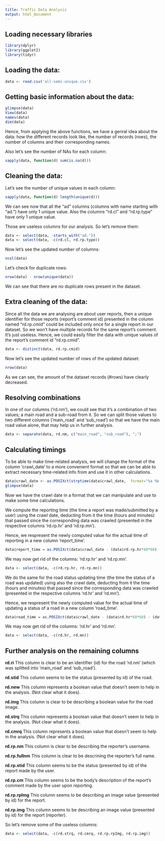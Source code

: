 ```yaml
---
title: Traffic Data Analysis
output: html_document
---
```


## Loading necessary libraries

```r
library(dplyr)
library(ggplot2)
library(tidyr)
```
## Loading the data:

```r
data <- read.csv('all-semi-unique.csv')
```

## Getting basic information about the data:

```r
glimpse(data)
View(data)
names(data)
dim(data)
```

Hence, from applying the above functions, we have a genral idea about the data: how the different records look like, the number of records (rows), the number of columns and their corresponding names.

Also let's see the number of NAs for each column:

```r
sapply(data, function(d) sum(is.na(d)))
```

## Cleaning the data:

Let's see the number of unique values in each column:

```r
sapply(data, function(d) length(unique(d)))
```

We can see now that all the "ad" columns (columns with name starting with "ad.") have only 1 unique value. Also the columns "rd.cl" and "rd.rp.type" have only 1 unique value.

Those are useless columns for our analysis. So let's remove them:

```r
data <- select(data, -starts_with("ad."))
data <- select(data, -c(rd.cl, rd.rp.type))
```

Now let's see the updated number of columns:

```r
ncol(data)
```

Let's check for duplicate rows:

```r
nrow(data) - nrow(unique(data))
```

We can see that there are no duplicate rows present in the dataset.

## Extra cleaning of the data:

Since all the data we are analysing are about user reports, then a unique identifier for those reports (report's comment id) presented in the column named "rd.rp.cmid" could be included only once for a single report in our dataset. So we won't have multiple records for the same report's comment. It's just useless. Hence, we could easily filter the data with unique values of the report's comment id "rd.rp.cmid".

```r
data <- distinct(data, rd.rp.cmid)
```

Now let's see the updated number of rows of the updated dataset:

```r
nrow(data)
```

As we can see, the amount of the dataset records (#rows) have clearly decreased.

## Resolving combinations

In one of our columns ('rd.nm'), we could see that it's a combination of two values; a main road and a sub-road from it. So we can split those values to two different columns ('main_road' and 'sub_road') so that we have the main road value alone, that may help us in further analysis.

```r
data <- separate(data, rd.nm, c("main_road", "sub_road"), ";")
```

## Calculating timings

To be able to make time-related analysis, we will change the format of the column 'crawl_date' to a more convenient format so that we can be able to extract necessary time-related info from and use it in other calculations.

```r
data$crawl_date <- as.POSIXct(strptime(data$crawl_date,  format="%a %b %d %H:%M:%S UTC %Y", tz="UTC"))
glimpse(data)
```

Now we have the crawl date in a format that we can manipulate and use to make some time calculations.

We compute the reporting time (the time a report was made/submitted by a user) using the crawl date, deducting from it the time (hours and minutes) that passed since the corresponding data was crawled (presented in the respective columns 'rd.rp.hr' and 'rd.rp.mn').

Hence, we respresent the newly computed value for the actual time of reporting in a new column 'report_time'.

```r
data$report_time = as.POSIXct(data$crawl_date - (data$rd.rp.hr*60*60) - (data$rd.rp.mn*60))
```

We may now get rid of the columns: 'rd.rp.hr' and 'rd.rp.mn'.

```r
data <- select(data, -c(rd.rp.hr, rd.rp.mn))
```

We do the same for the road status updating time (the time the status of a road was updated) using also the crawl date, deducting from it the time (hours and minutes) that passed since the corresponding data was crawled (presented in the respective columns 'rd.hr' and 'rd.mn').

Hence, we respresent the newly computed value for the actual time of updating a status of a road in a new column 'road_time'.

```r
data$road_time = as.POSIXct(data$crawl_date - (data$rd.hr*60*60) - (data$rd.mn*60))
```

We may now get rid of the columns: 'rd.hr' and 'rd.mn'.

```r
data <- select(data, -c(rd.hr, rd.mn))
```

## Further analysis on the remaining columns

**rd.ri** This column is clear to be an identifier (id) for the road 'rd.nm' (which was splitted into 'main_road' and 'sub_road').

**rd.stid** This column seems to be the status (presented by id) of the road.

**rd.new** This column represents a boolean value that doesn't seem to help in the analysis. (Not clear what it does).

**rd.img** This column is clear to be describing a boolean value for the road image.

**rd.strq** This column represents a boolean value that doesn't seem to help in the analysis. (Not clear what it does).

**rd.cmrq** This column represents a boolean value that doesn't seem to help in the analysis. (Not clear what it does).

**rd.rp.nm** This column is clear to be describing the reporter's username.

**rd.rp.fullnm** This column is clear to be descrining the reporter's full name.

**rd.rp.stid** This column seems to be the status (presented by id) of the report made by the user.

**rd.rp.cm** This column seems to be the body's description of the report's comment made by the user upon reporting.

**rd.rp.rpImg** This column seems to be describing an image value (presented by id) for the report.

**rd.rp.img** This column seems to be describing an image value (presented by id) for the report (reporter).

So let's remove some of the useless columns:

```r
data <- select(data, -c(rd.strq, rd.cmrq, rd.rp.rpImg, rd.rp.img))
```